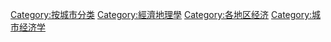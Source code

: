 {{Commonscat|Economy by city}}

[[Category:按城市分类|Category:按城市分类]]
[[Category:經濟地理學|Category:經濟地理學]]
[[Category:各地区经济|Category:各地区经济]]
[[Category:城市经济学|Category:城市经济学]]